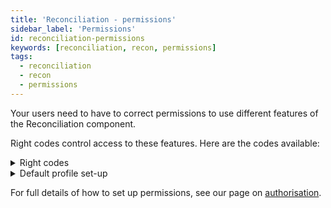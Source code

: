 ```yaml
---
title: 'Reconciliation - permissions'
sidebar_label: 'Permissions'
id: reconciliation-permissions
keywords: [reconciliation, recon, permissions]
tags:
  - reconciliation
  - recon
  - permissions
---
```


Your users need to have to correct permissions to use different features of the Reconciliation component.

Right codes control access to these features. Here are the codes available:

<details>
    <summary>Right codes</summary>
    | Right code | Description |
    | --- | --- |
    | ReconciliationConfigView | Ability to view any reconciliation configuration resource. |
    | ReconciliationConfigInsert | Ability to insert reconciliation configurations |
    | ReconciliationConfigUpdate | Ability to update reconciliation configurations |
    | ReconciliationConfigDelete | Ability to delete reconciliation configurations |
    | ReconciliationDictionaryView | Ability to view any reconciliation dictionary resource |
    | ReconciliationDictionaryInsert | Ability to insert reconciliation dictionaries |
    | ReconciliationDictionaryUpdate | Ability to update reconciliation dictionaries |
    | ReconciliationDictionaryDelete | Ability to delete reconciliation dictionaries |
    | ReconciliationResultView | Ability to view any reconciliation result resource |
    | ReconciliationRun | Ability to run a reconciliation |
    | ReconciliationCancel | Ability to cancel a reconciliation |
</details>

<details>
    <summary>Default profile set-up</summary>
    | Profile name | Linked codes |
    | --- | --- |
    | RECONCILIATION_USER | All Right Codes |
</details>

For full details of how to set up permissions, see our page on [authorisation](../../../../server/access-control/authorisation#users-profiles-and-right-codes).
